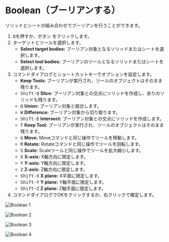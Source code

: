 
# Boolean（ブーリアンする）

<Reference shortcut="Q" command="Boolean" button="Left of Command Bar" />

ソリッドとシートの組み合わせでブーリアンを行うことができます。

1. <kbd>Q</kbd>を押すか、ボタン <ButtonIcon type="button-boolean" /> をクリックします。
2. ターゲットとツールを選択します。
   - **Select target bodies:** ブーリアン対象となるソリッドまたはシートを選択します。
   - **Select tool bodies:**  ブーリアンのツールとなるソリッドまたはシートを選択します。
3. コマンドダイアログとショートカットキーでオプションを設定します。
   - **Keep Tools:** ブーリアンが実行され、ツールのオブジェクトはそのまま残ります。
   - <kbd>Shift-Q</kbd> **Slice:** ブーリアン対象との交点にソリッドを作成し、余りのソリッドも残ります。
   - <kbd>Q</kbd> **Union:** ブーリアン対象と結合します。
   - <kbd>W</kbd> **Difference:** ブーリアン対象から切り取ります。
   - <kbd>Shift-E</kbd> **Intersect:** ブーリアン対象との交点にソリッドを作成します。
   - <kbd>T</kbd> **Keep Tool:** ブーリアンが実行され、ツールのオブジェクトはそのまま残ります。
   - <kbd>G</kbd> **Move:** Moveコマンドと同じ操作でツールを移動します。
   - <kbd>R</kbd> **Rotate:** Rotateコマンドと同じ操作でツールを回転します。
   - <kbd>S</kbd> **Scale:** Scaleツールと同じ操作でツールを拡大縮小します。
   - <kbd>X</kbd> **X-axis:** X軸方向に限定します。
   - <kbd>Y</kbd> **Y-axis:** Y軸方向に限定します。
   - <kbd>Z</kbd> **Z-axis:** Z軸方向に限定します。
   - <kbd>Shift-X</kbd> **X plane:** X平面に限定します。
   - <kbd>Shift-Y</kbd> **Y plane:** Y軸平面に限定します。
   - <kbd>Shift-Z</kbd> **Z plane:** Z軸平面に限定します。
4. コマンドダイアログでOKをクリックするか、右クリックで確定します。

![Boolean 1](/img/boolean-1.png )

![Boolean 2](/img/boolean-2.png )

![Boolean 3](/img/boolean-3.png )

![Boolean 4](/img/boolean-4.png )


